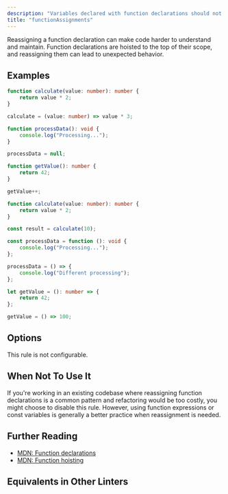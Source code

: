 ```yaml
---
description: "Variables declared with function declarations should not be reassigned."
title: "functionAssignments"
---
```



<RuleSummary plugin="ts" rule="functionAssignments" />

Reassigning a function declaration can make code harder to understand and maintain.
Function declarations are hoisted to the top of their scope, and reassigning them can lead to unexpected behavior.

## Examples

<Tabs>
<TabItem label="❌ Incorrect">

```ts
function calculate(value: number): number {
	return value * 2;
}

calculate = (value: number) => value * 3;
```

```ts
function processData(): void {
	console.log("Processing...");
}

processData = null;
```

```ts
function getValue(): number {
	return 42;
}

getValue++;
```

</TabItem>
<TabItem label="✅ Correct">

```ts
function calculate(value: number): number {
	return value * 2;
}

const result = calculate(10);
```

```ts
const processData = function (): void {
	console.log("Processing...");
};

processData = () => {
	console.log("Different processing");
};
```

```ts
let getValue = (): number => {
	return 42;
};

getValue = () => 100;
```

</TabItem>
</Tabs>

## Options

This rule is not configurable.

## When Not To Use It

If you're working in an existing codebase where reassigning function declarations is a common pattern and refactoring would be too costly, you might choose to disable this rule.
However, using function expressions or const variables is generally a better practice when reassignment is needed.

## Further Reading

- [MDN: Function declarations](https://developer.mozilla.org/en-US/docs/Web/JavaScript/Reference/Statements/function)
- [MDN: Function hoisting](https://developer.mozilla.org/en-US/docs/Glossary/Hoisting#function_hoisting)

## Equivalents in Other Linters

<RuleEquivalents pluginId="ts" ruleId="functionAssignments" />
